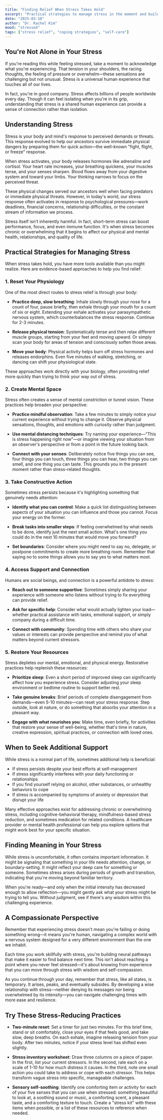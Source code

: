 ```yaml
---
title: "Finding Relief When Stress Takes Hold"
excerpt: "Practical strategies to manage stress in the moment and build resilience for the challenges ahead."
date: "2025-03-10"
author: "Dr. Rachel Kim"
mood: "stressed"
tags: ["stress relief", "coping strategies", "self-care"]
---
```


## You're Not Alone in Your Stress

If you're reading this while feeling stressed, take a moment to acknowledge what you're experiencing. That tension in your shoulders, the racing thoughts, the feeling of pressure or overwhelm—these sensations are challenging but not unusual. Stress is a universal human experience that touches all of our lives.

In fact, you're in good company. Stress affects billions of people worldwide every day. Though it can feel isolating when you're in its grip, understanding that stress is a shared human experience can provide a sense of connection rather than isolation.

## Understanding Stress

Stress is your body and mind's response to perceived demands or threats. This response evolved to help our ancestors survive immediate physical dangers by preparing them for quick action—the well-known "fight, flight, or freeze" response.

When stress activates, your body releases hormones like adrenaline and cortisol. Your heart rate increases, your breathing quickens, your muscles tense, and your senses sharpen. Blood flows away from your digestive system and toward your limbs. Your thinking narrows to focus on the perceived threat.

These physical changes served our ancestors well when facing predators or immediate physical threats. However, in today's world, our stress response often activates in response to psychological pressures—work deadlines, financial concerns, relationship difficulties, or the constant stream of information we process.

Stress itself isn't inherently harmful. In fact, short-term stress can boost performance, focus, and even immune function. It's when stress becomes chronic or overwhelming that it begins to affect our physical and mental health, relationships, and quality of life.

## Practical Strategies for Managing Stress

When stress takes hold, you have more tools available than you might realize. Here are evidence-based approaches to help you find relief:

### 1. Reset Your Physiology

One of the most direct routes to stress relief is through your body:

- **Practice deep, slow breathing**: Inhale slowly through your nose for a count of four, pause briefly, then exhale through your mouth for a count of six or eight. Extending your exhale activates your parasympathetic nervous system, which counterbalances the stress response. Continue for 2-3 minutes.

- **Release physical tension**: Systematically tense and then relax different muscle groups, starting from your feet and moving upward. Or simply scan your body for areas of tension and consciously soften those areas.

- **Move your body**: Physical activity helps burn off stress hormones and releases endorphins. Even five minutes of walking, stretching, or dancing can shift your physiological state.

These approaches work directly with your biology, often providing relief more quickly than trying to think your way out of stress.

### 2. Create Mental Space

Stress often creates a sense of mental constriction or tunnel vision. These practices help broaden your perspective:

- **Practice mindful observation**: Take a few minutes to simply notice your current experience without trying to change it. Observe physical sensations, thoughts, and emotions with curiosity rather than judgment.

- **Use mental distancing techniques**: Try naming your experience—"This is stress happening right now"—or imagine viewing your situation from an observer's perspective or from a point in the future looking back.

- **Connect with your senses**: Deliberately notice five things you can see, four things you can touch, three things you can hear, two things you can smell, and one thing you can taste. This grounds you in the present moment rather than stress-related thoughts.

### 3. Take Constructive Action

Sometimes stress persists because it's highlighting something that genuinely needs attention:

- **Identify what you can control**: Make a quick list distinguishing between aspects of your situation you can influence and those you cannot. Focus your energy on the former.

- **Break tasks into smaller steps**: If feeling overwhelmed by what needs to be done, identify just the next small action. What's one thing you could do in the next 10 minutes that would move you forward?

- **Set boundaries**: Consider where you might need to say no, delegate, or postpone commitments to create more breathing room. Remember that saying no to some things allows you to say yes to what matters most.

### 4. Access Support and Connection

Humans are social beings, and connection is a powerful antidote to stress:

- **Reach out to someone supportive**: Sometimes simply sharing your experience with someone who listens without trying to fix everything can provide relief.

- **Ask for specific help**: Consider what would actually lighten your load—whether practical assistance with tasks, emotional support, or simply company during a difficult time.

- **Connect with community**: Spending time with others who share your values or interests can provide perspective and remind you of what matters beyond current stressors.

### 5. Restore Your Resources

Stress depletes our mental, emotional, and physical energy. Restorative practices help replenish these resources:

- **Prioritize sleep**: Even a short period of improved sleep can significantly affect how you experience stress. Consider adjusting your sleep environment or bedtime routine to support better rest.

- **Take genuine breaks**: Brief periods of complete disengagement from demands—even 5-10 minutes—can reset your stress response. Step outside, look at nature, or do something that absorbs your attention in a pleasant way.

- **Engage with what nourishes you**: Make time, even briefly, for activities that restore your sense of well-being, whether that's time in nature, creative expression, spiritual practices, or connection with loved ones.

## When to Seek Additional Support

While stress is a normal part of life, sometimes additional help is beneficial:

- If stress persists despite your best efforts at self-management
- If stress significantly interferes with your daily functioning or relationships
- If you find yourself relying on alcohol, other substances, or unhealthy behaviors to cope
- If stress is accompanied by symptoms of anxiety or depression that disrupt your life

Many effective approaches exist for addressing chronic or overwhelming stress, including cognitive-behavioral therapy, mindfulness-based stress reduction, and sometimes medication for related conditions. A healthcare provider or mental health professional can help you explore options that might work best for your specific situation.

## Finding Meaning in Your Stress

While stress is uncomfortable, it often contains important information. It might be signaling that something in your life needs attention, change, or boundary-setting. It might reflect your deep care for something or someone. Sometimes stress arises during periods of growth and transition, indicating that you're moving beyond familiar territory.

When you're ready—and only when the initial intensity has decreased enough to allow reflection—you might gently ask what your stress might be trying to tell you. Without judgment, see if there's any wisdom within this challenging experience.

## A Compassionate Perspective

Remember that experiencing stress doesn't mean you're failing or doing something wrong—it means you're human, navigating a complex world with a nervous system designed for a very different environment than the one we inhabit.

Each time you work skillfully with stress, you're building neural pathways that make it easier to find balance next time. This isn't about reaching a point where you never feel stressed—it's about knowing from experience that you can move through stress with wisdom and self-compassion.

As you continue through your day, remember that stress, like all states, is temporary. It arises, peaks, and eventually subsides. By developing a wise relationship with stress—neither denying its messages nor being overwhelmed by its intensity—you can navigate challenging times with more ease and resilience.

## Try These Stress-Reducing Practices

- **Two-minute reset**: Set a timer for just two minutes. For this brief time, stand or sit comfortably, close your eyes if that feels good, and take slow, deep breaths. On each exhale, imagine releasing tension from your body. After two minutes, notice if your stress level has shifted even slightly.

- **Stress inventory worksheet**: Draw three columns on a piece of paper. In the first, list your current stressors. In the second, rate each on a scale of 1-10 for how much distress it causes. In the third, note one small action you could take to address or cope with each stressor. This helps transform vague stress into specific, manageable challenges.

- **Sensory self-soothing**: Identify one comforting item or activity for each of your five senses that you can use when stressed: something beautiful to look at, a soothing sound or music, a comforting scent, a pleasant taste, and a comforting texture to touch. Create a "stress kit" with these items when possible, or a list of these resources to reference when needed.
